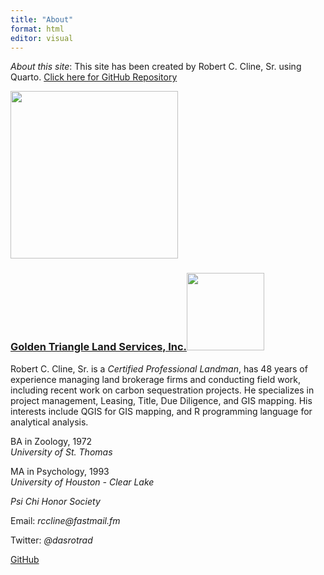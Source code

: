 ```yaml
---
title: "About"
format: html
editor: visual
---
```


*About this site*: This site has been created by Robert C. Cline, Sr. using Quarto. [Click here for GitHub Repository](https://github.com/rccline/quarto-website)

![](images/Rccline.jpg){width="268"}

### [**Golden Triangle Land Services, Inc.**](https://goldentriangleland.com/)![](images/gtlslogo.png){width="124"}

Robert C. Cline, Sr. is a *Certified Professional Landman*, has 48 years of experience managing land brokerage firms and conducting field work, including recent work on carbon sequestration projects. He specializes in project management, Leasing, Title, Due Diligence, and GIS mapping. His interests include QGIS for GIS mapping, and R programming language for analytical analysis.

BA in Zoology, 1972\
*University of St. Thomas*

MA in Psychology, 1993\
*University of Houston - Clear Lake*

*Psi Chi Honor Society*

Email: *rccline\@fastmail.fm*

Twitter: *\@dasrotrad*

[GitHub](https://github.com/rccline)
